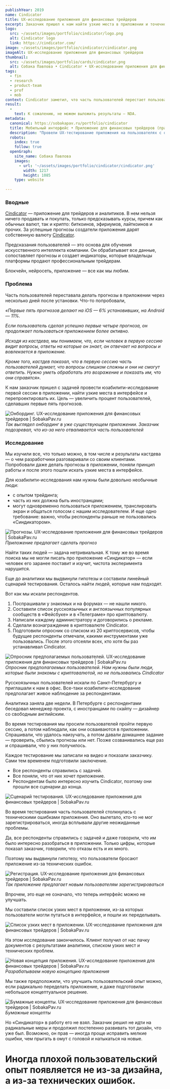 ```yaml
---
publishYear: 2019
name: Cindicator
title: UX-исследование приложения для финансовых трейдеров
excerpt: Заказчик пришел к нам найти узкие места в приложении и точечно их исправить, а ушел с новой концепцией дизайна.
logo:
  src: ~/assets/images/portfolio/cindicator/logo.png
  alt: Cindicator logo
  link: https://cindicator.com/
image: ~/assets/images/portfolio/cindicator/cindicator.png
imageAlt: UX-исследование приложения для финансовых трейдеров
thumbnail:
  src: ~/assets/images/portfolio/cards/cindicator.png
  alt: Собака Павлова • Cindicator • UX-исследование приложения для финансовых трейдеров
tags:
  - fin
  - research
  - product-team
  - prof
  - mob
context: Cindicator заметил, что часть пользователей перестает пользоваться приложением после первой сессии. И предположил, что проблема кроется в интерфейсе. К нам он пришел проверить эту гипотезу.
result:
  -
    text: К сожалению, не можем выложить результаты — NDA.
metadata:
  canonical: https://sobakapav.ru/portfolio/cindicator
  title: Мобильный интерфейс • Приложение для финансовых трейдеров (практический кейс)
  description: "Провели UX-тестирование приложения на пользователях с опытом трейдинга и разработали концепцию дизайна, которая помогла бы избавиться от узких мест в интерфейсе."
  robots:
    index: true
    follow: true
  openGraph:
    site_name: Собака Павлова
    images:
      - url: '~/assets/images/portfolio/cindicator/cindicator.png'
        width: 1217
        height: 1085
    type: website
  
---
```


### Вводные

[Cindicator](https://cindicator.com/) — приложение для трейдеров и аналитиков. В нем нельзя ничего продавать и покупать, только предсказывать курсы, причем как обычных валют, так и крипто: биткоинов, эфириумов, лайткоинов и прочих. За успешные прогнозы создатели приложения дарят собственную валюту [Cindicator](https://ru.bitcoinwiki.org/wiki/Cindicator).

Предсказания пользователей — это основа для обучения искусственного интеллекта компании. Он обрабатывает все данные, сопоставляет прогнозы и создает индикаторы, которые владельцы платформы продают профессиональным трейдерам.

Блокчейн, нейросеть, приложение — все как мы любим.

### Проблема

Часть пользователей переставала делать прогнозы в приложении через несколько дней после установки. Что-то попробовали, 

_«Первые пять прогнозов делают на iOS — 6% установивших, на Android — 11%._

_Если пользователь сделал успешно первые четыре прогноза, он продолжает пользоваться приложением более активно._

_Исходя из кастдева, мы понимаем, что, если человек в первую сессию видит вопросы, ответы на которые он знает, он отвечает на вопросы и вовлекается в приложение._

_Кроме того, кастдев показал, что в первую сессию часть пользователей думает, что вопросы слишком сложны и они не смогут ответить. Нужно уметь обработать это возражение и показать им, что они справятся»._

К нам заказчик пришел с задачей провести юзабилити-исследование первой сессии в приложении, найти узкие места в интерфейсе и перепроектировать их. Цель — увеличить процент пользователей, сделавших первые пять прогнозов.

![Онбординг. UX-исследование приложения для финансовых трейдеров | SobakaPav.ru](~/assets/images/portfolio/cindicator/1.png)
_Так выглядел онбординг в уже существующем приложении. Заказчик подозревал, что из-за него отваливается часть пользователей_

### Исследование

Мы изучили все, что только можно, в том числе и результаты кастдева — о чем разработчики разговаривали со своим клиентами. Попробовали даже делать прогнозы в приложении, поняли принцип работы и после этого пошли искать узкие места в интерфейсе.

Для юзабилити-исследования нам нужны были довольно необычные люди:

- с опытом трейдинга;
- часть из них должна быть иностранцами;
- могут одновременно пользоваться приложением, транслировать экран и общаться голосом с нашим исследователем. И еще одно требование: важно, чтобы респонденты раньше не пользовались «Синдикатором».

![Прогнозы. UX-исследование приложения для финансовых трейдеров | SobakaPav.ru](~/assets/images/portfolio/cindicator/2.png)
_Приложение предлагает сделать прогноз_

Найти таких людей — задача нетривиальная. К тому же во время поиска мы не могли писать про приложение «Синдикатор» — если человек его заранее поставит и изучит, чистота эксперимента нарушится.

Еще до аналитики мы выдвинули гипотезы и составили линейный сценарий тестирования. Осталось найти людей, которые нам подходят.

Вот как мы искали респондентов.

1. Поспрашивали у знакомых и на форумах — не нашли никого.
2. Составили список русскоязычных и англоязычных популярных сообществ в «Фейсбуке» и в «Телеграме» про криптовалюту.
3. Написали каждому администратору и договорились о рекламе.
4. Сделали вознаграждение в криптовалюте Cindicator.
5. Подготовили опросник со списком из 20 криптосервисов, чтобы будущие респонденты отмечали, какими инструментами уже пользовались. После этого отсеяли всех, кто хотя бы раз устанавливал Cindicator.

![Опросник предполагаемых пользователей. UX-исследование приложения для финансовых трейдеров | SobakaPav.ru](~/assets/images/portfolio/cindicator/3.png)
_Опросник предполагаемых пользователей. Нам нужны были люди, которые были знакомы с криптовалютой, но не пользовались Cindicator_

Русскоязычных пользователей искали по Санкт-Петербургу и приглашали к нам в офис. Все-таки юзабилити-исследование предполагает живое наблюдение за респондентами.

Аналитика заняла две недели. В Петербурге с респондентами беседовал менеджер проекта, с иностранцами по скайпу — дизайнер со свободным английским.

Во время тестирования мы просили пользователей пройти первую сессию, а потом наблюдали, как они осваиваются в приложении. Спрашивали, что удалось наизучать, а потом давали домашнее задание — проверить, сбылись прогнозы или нет. Позже созванивались еще раз и спрашивали, что у них получилось.

Каждое тестирование мы записали на видео и показали заказчику. Сами тем временем подготовили заключение.

- Все респонденты справились с задачей.
- Все поняли, что от них хочет приложение.
- Респондентам было интересно изучить Cindicator, поэтому они прошли все сценарии до конца.

![Сценарий тестирования. UX-исследование приложения для финансовых трейдеров | SobakaPav.ru](~/assets/images/portfolio/cindicator/4.png)

Во время тестирования часть пользователей столкнулась с техническими ошибками приложения. Оно вылетало, кто-то не мог зарегистрироваться, иногда всплывали другие неожиданные проблемы.

Да, все респонденты справились с задачей и даже говорили, что им было интересно разобраться в приложении. Только цифры, которые показал заказчик, говорили, что отказы есть и их много.

Поэтому мы выдвинули гипотезу, что пользователи бросают приложение из-за технических ошибок.

![Регистрация. UX-исследование приложения для финансовых трейдеров | SobakaPav.ru](~/assets/images/portfolio/cindicator/5.png)
_Так приложение предлагает новым пользователям зарегистрироваться_

Впрочем, это еще не означало, что теперь интерфейс можно не улучшать.

Мы составили список узких мест в приложении, из-за которых пользователи могли путаться в интерфейсе, и пошли их переделывать.

![Список узких мест в приложении. UX-исследование приложения для финансовых трейдеров | SobakaPav.ru](~/assets/images/portfolio/cindicator/6.png)

На этом исследование закончилось. Клиент получил от нас пачку документов с результатами аналитики, списком узких мест и технических проблем.

![Новая концепция приложения. UX-исследование приложения для финансовых трейдеров | SobakaPav.ru](~/assets/images/portfolio/cindicator/7.jpg)
_Разрабатываем новую концепцию приложения_

Мы также предположили, что улучшить пользовательский опыт можно, если радикально переделать приложение, и даже подготовили небольшое концептуальное решение.

![Бумажные концепты. UX-исследование приложения для финансовых трейдеров | SobakaPav.ru](~/assets/images/portfolio/cindicator/8.png)
_Бумажные концепты_

Но «Синдикатор» в работу его не взял. Заказчик решил не идти на радикальные меры и продолжил постепенно развивать тот дизайн, что уже был. Возможно, он прав — иногда проще исправить мелкие ошибки, чем прыгать в омут с головой и натыкаться на новые.

# Иногда плохой пользовательский опыт появляется не из-за дизайна, а из-за технических ошибок.
